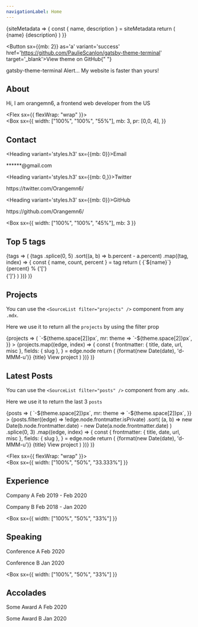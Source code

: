 ```yaml
---
navigationLabel: Home
---
```



<SiteMetaData>
{siteMetadata => {
  const { name, description } = siteMetadata
  return (
        <Fragment>
        <Heading variant='styles.h1'>{name}</Heading>
        <Text>{description}</Text>
        </Fragment>
  )
}}
</SiteMetaData>

<Divider/>

<Button sx={{mb: 2}} as='a' variant='success' href='https://github.com/PaulieScanlon/gatsby-theme-terminal' target='_blank'>View theme on GitHub</Button>{" "}
<Link sx={{whiteSpace: 'nowrap',}} href='https://github.com/PaulieScanlon/gatsby-theme-terminal' target='_blank' >gatsby-theme-terminal</Link>
<Divider />

<Alert variant='success'>
  Alert... My website is faster than yours!
</Alert>
<Divider />
<Divider />

## About

Hi, I am orangemn6, a frontend web developer from the US

<Divider />

<Flex sx={{ flexWrap: "wrap" }}>  
  <Box
    sx={{
      width: ["100%", "100%", "55%"],
      mb: 3,
      pr: [0,0, 4],
    }}
  >         

  ## Contact

  <Heading variant='styles.h3' sx={{mb: 0}}>Email</Heading>
  <Link href='mailto:******@gmail.com' variant='styles.a'>******@gmail.com</Link>
  <Divider />

  <Heading variant='styles.h3' sx={{mb: 0,}}>Twitter</Heading>
  <Link href='https://twitter.com/Orangemn6/' variant='styles.a'>https://twitter.com/Orangemn6/</Link>
  <Divider />

  <Heading variant='styles.h3' sx={{mb: 0}}>GitHub</Heading>
  <Link href='https://github.com/Orangemn6/' variant='styles.a'>https://github.com/Orangemn6/</Link>
  <Divider />
  <Divider />

  </Box>

  <Box
    sx={{
      width: ["100%", "100%", "45%"],
      mb: 3
    }}
  >
 

  ## Top 5 tags

  <SourceTags filter="posts">
    {tags => (
      <Flex sx={{ flexDirection: 'column' }}>
        {tags
          .splice(0, 5)
          .sort((a, b) => b.percent - a.percent)
          .map((tag, index) => {
            const { name, count, percent } = tag
            return (
              <Box
                key={index}
                sx={{ color: 'muted', mb: 3, svg: { fill: 'muted' } }}
              >
                <Flex sx={{ lineHeight: 'normal' }}>
                  <Text
                    sx={{ color: 'secondary', mr: 2, mb: 0 }}
                  >{`${name}`}</Text>
                  <Text sx={{ color: 'muted' }}>{percent}</Text>
                  <Text sx={{ color: 'error' }}>%</Text>
                </Flex>
                <Flex>
                 <Box>{'['}</Box>
                  <Box sx={{flexBasis: '100%'}}>
                    <svg
                      xmlns="http://www.w3.org/2000/svg"
                      viewBox="0 0 1200 8"
                      width="100%"
                      height="8"
                    >
                      <rect width={`${percent * 3}%`} height={4} />
                    </svg>
                  </Box>
                  <Box> {']'}</Box>
                </Flex>
              </Box>
            )
          })}
      </Flex>
    )}
  </SourceTags>

  </Box>
</Flex>


## Projects

You can use the `<SourceList filter="projects" />` component from any `.mdx`. 

Here we use it to return all the `projects` by using the filter prop


<SourceList filter="projects">
  {projects => (
    <Flex
      sx={{
        flexWrap: "wrap",
        ml: theme => `-${theme.space[2]}px`,
        mr: theme => `-${theme.space[2]}px`,
      }}
    >
      {projects.map((edge, index) => {
        const {
          frontmatter: { title, date, url, misc },
          fields: { slug },
        } = edge.node
        return (
          <Box
            key={index}
            sx={{ mb: 3, maxWidth: ["100%", "50%", "33.333%"], width: ["100%", "50%", "33.333%"] }}
          >
            <Link href={slug} sx={{textDecoration: 'none'}}>
              <Card
                sx={{
                  ml: 2, 
                  mr: 2,
                  p: 3,
                }}
              > 
                <Text sx={{fontSize:0, color:'muted'}}>{format(new Date(date), 'd-MMM-u')}</Text>
                <Heading variant="styles.h4" sx={{color: 'text'}}>{title}</Heading>
                <Text sx={{textDecoration: 'underline'}}>View project</Text>
              </Card>
            </Link>
          </Box>
        )
      })}
    </Flex>
  )}
</SourceList>

## Latest Posts

You can use the `<SourceList filter="posts" />` component from any `.mdx`. 

Here we use it to return the last 3 `posts` 


<SourceList filter="posts">
  {posts => (
    <Flex
      sx={{
        flexWrap: "wrap",
        ml: theme => `-${theme.space[2]}px`,
        mr: theme => `-${theme.space[2]}px`,
      }}
    >
      {posts.filter((edge) => !edge.node.frontmatter.isPrivate)
        .sort(
          (a, b) =>
            new Date(b.node.frontmatter.date) -
            new Date(a.node.frontmatter.date)
        )
        .splice(0, 3)
      .map((edge, index) => {
        const {
          frontmatter: { title, date, url, misc },
          fields: { slug },
        } = edge.node
        return (
          <Box
            key={index}
            sx={{ mb: 3, maxWidth: ["100%", "50%", "33.333%"], width: ["100%", "50%", "33.333%"] }}
          >
            <Link href={slug} sx={{textDecoration: 'none'}}>
              <Card
                sx={{
                  ml: 2, 
                  mr: 2,
                  p: 3,
                }}
              > 
                <Text sx={{fontSize:0, color:'muted'}}>{format(new Date(date), 'd-MMM-u')}</Text>
                <Heading variant="styles.h4" sx={{color: 'text'}}>{title}</Heading>
                <Text sx={{textDecoration: 'underline'}}>View project</Text>
              </Card>
            </Link>
          </Box>
        )
      })}
    </Flex>
  )}
</SourceList>

<Divider />

<Flex sx={{ flexWrap: "wrap" }}>  
  <Box
    sx={{
      width: ["100%", "50%", "33.333%"]
    }}
  >          

  ## Experience

  <Text>Company A</Text>
  <Text variant='styles.small'>Feb 2019 - Feb 2020</Text>
  <Divider />

  <Text>Company B</Text>
  <Text variant='styles.small'>Feb 2018 - Jan 2020</Text>
  <Divider />
  <Divider />
  </Box>

  <Box
    sx={{
      width: ["100%", "50%", "33%"]
    }}
  >       

  ## Speaking  

  <Text>Conference A</Text>
  <Text variant='styles.small'>Feb 2020</Text>
  <Divider />

  <Text>Conference B</Text>
  <Text variant='styles.small'>Jan 2020</Text>
  <Divider />
  <Divider />
  </Box>

  <Box
    sx={{
      width: ["100%", "50%", "33%"]
    }}
  >          

  ## Accolades

  <Text>Some Award A</Text>
  <Text variant='styles.small'>Feb 2020</Text>
  <Divider />

  <Text>Some Award B</Text>
  <Text variant='styles.small'>Jan 2020</Text>
  <Divider />
  <Divider />
  </Box>

</Flex>


